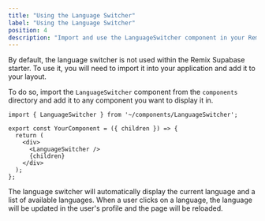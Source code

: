 ```yaml
---
title: "Using the Language Switcher"
label: "Using the Language Switcher"
position: 4
description: "Import and use the LanguageSwitcher component in your Remix Supabase application."
---
```


By default, the language switcher is not used within the Remix Supabase starter. To use it, you will need to import it into your application and add it to your layout.

To do so, import the `LanguageSwitcher` component from the `components` directory and add it to any component you want to display it in.

```tsx
import { LanguageSwitcher } from '~/components/LanguageSwitcher';

export const YourComponent = ({ children }) => {
  return (
    <div>
      <LanguageSwitcher />
      {children}
    </div>
  );
};
```

The language switcher will automatically display the current language and a list of available languages. When a user clicks on a language, the language will be updated in the user's profile and the page will be reloaded.